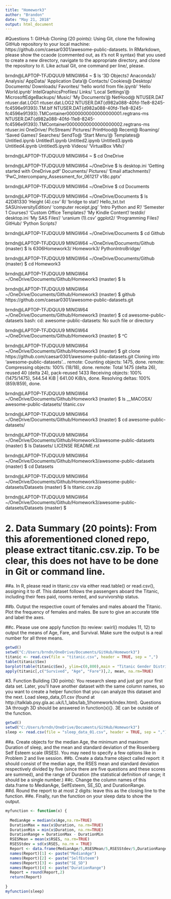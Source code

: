 ---
title: "Homework3"
author: "Brandon"
date: "May 21, 2018"
output: html_document
---

#Questions 1:  GitHub Cloning (20 points): Using Git, clone the following GitHub repository to your local machine: https://github.com/caesar0301/awesome-public-datasets.  In RMarkdown, please show the ccaode (commented out, as it's not R syntax) that you used to create a new directory, navigate to the appropriate directory, and clone the repository to it.  Like actual Git, one command per line/, please.



brndn@LAPTOP-TFJDQUU9 MINGW64 ~
$ ls
'3D Objects'/
 Anaconda3/
 Analysis/
 AppData/
'Application Data'@
 Contacts/
 Cookies@
 Desktop/
 Documents/
 Downloads/
 Favorites/
'hello world from file.ipynb'
'Hello World.ipynb'
 IntelGraphicsProfiles/
 Links/
'Local Settings'@
 MicrosoftEdgeBackups/
 Music/
'My Documents'@
 NetHood@
 NTUSER.DAT
 ntuser.dat.LOG1
 ntuser.dat.LOG2
 NTUSER.DAT{d982a088-40fd-11e8-8245-fc4596e91393}.TM.blf
 NTUSER.DAT{d982a088-40fd-11e8-8245-fc4596e91393}.TMContainer00000000000000000001.regtrans-ms
 NTUSER.DAT{d982a088-40fd-11e8-8245-fc4596e91393}.TMContainer00000000000000000002.regtrans-ms
 ntuser.ini
 OneDrive/
 PicStream/
 Pictures/
 PrintHood@
 Recent@
 Roaming/
'Saved Games'/
 Searches/
 SendTo@
'Start Menu'@
 Templates@
 Untitled.ipynb
 Untitled1.ipynb
 Untitled2.ipynb
 Untitled3.ipynb
 Untitled4.ipynb
 Untitled5.ipynb
 Videos/
'VirtualBox VMs'/

brndn@LAPTOP-TFJDQUU9 MINGW64 ~
$ cd OneDrive

brndn@LAPTOP-TFJDQUU9 MINGW64 ~/OneDrive
$ ls
 desktop.ini          'Getting started with OneDrive.pdf'
 Documents/            Pictures/
'Email attachments'/  'PwC_Intercompany_Assessment_for_061217 v18c.pptx'

brndn@LAPTOP-TFJDQUU9 MINGW64 ~/OneDrive
$ cd Documents

brndn@LAPTOP-TFJDQUU9 MINGW64 ~/OneDrive/Documents
$ ls
 42D81330                   'Height (4).csv'        R/
'bridge to stat'/            Hello_txt.txt          SASUniversityEdition/
'computer receipt.jpg'      'Intro Python and R'/  'Semester 1 Courses'/
'Custom Office Templates'/  'My Kindle Content'/    testdir/
 desktop.ini                'My SAS Files'/        'uranium (1).csv'
 ggplot2/                   'Programming Files'/
 GitHub/                    'Python Scripts'/

brndn@LAPTOP-TFJDQUU9 MINGW64 ~/OneDrive/Documents
$ cd Github

brndn@LAPTOP-TFJDQUU9 MINGW64 ~/OneDrive/Documents/Github (master)
$ ls
6306Homework3/  Homework3/  PythonIntroBridge/

brndn@LAPTOP-TFJDQUU9 MINGW64 ~/OneDrive/Documents/Github (master)
$ cd Homework3

brndn@LAPTOP-TFJDQUU9 MINGW64 ~/OneDrive/Documents/Github/Homework3 (master)
$ ls

brndn@LAPTOP-TFJDQUU9 MINGW64 ~/OneDrive/Documents/Github/Homework3 (master)
$ github https://github.com/caesar0301/awesome-public-datasets.git


brndn@LAPTOP-TFJDQUU9 MINGW64 ~/OneDrive/Documents/Github/Homework3 (master)
$ cd awesome-public-datasets
bash: cd: awesome-public-datasets: No such file or directory

brndn@LAPTOP-TFJDQUU9 MINGW64 ~/OneDrive/Documents/Github/Homework3 (master)
$ ^C

brndn@LAPTOP-TFJDQUU9 MINGW64 ~/OneDrive/Documents/Github/Homework3 (master)
$ git clone https://github.com/caesar0301/awesome-public-datasets.git
Cloning into 'awesome-public-datasets'...
remote: Counting objects: 1475, done.
remote: Compressing objects: 100% (18/18), done.
remote: Total 1475 (delta 26), reused 40 (delta 24), pack-reused 1433
Receiving objects: 100% (1475/1475), 544.54 KiB | 641.00 KiB/s, done.
Resolving deltas: 100% (859/859), done.

brndn@LAPTOP-TFJDQUU9 MINGW64 ~/OneDrive/Documents/Github/Homework3 (master)
$ ls
__MACOSX/  awesome-public-datasets/  titanic.csv

brndn@LAPTOP-TFJDQUU9 MINGW64 ~/OneDrive/Documents/Github/Homework3 (master)
$ cd awesome-public-datasets/

brndn@LAPTOP-TFJDQUU9 MINGW64 ~/OneDrive/Documents/Github/Homework3/awesome-public-datasets (master)
$ ls
Datasets/  LICENSE  README.rst

brndn@LAPTOP-TFJDQUU9 MINGW64 ~/OneDrive/Documents/Github/Homework3/awesome-public-datasets (master)
$ cd Datasets

brndn@LAPTOP-TFJDQUU9 MINGW64 ~/OneDrive/Documents/Github/Homework3/awesome-public-datasets/Datasets (master)
$ ls
titanic.csv.zip

brndn@LAPTOP-TFJDQUU9 MINGW64 ~/OneDrive/Documents/Github/Homework3/awesome-public-datasets/Datasets (master)
$



# 2.	Data Summary (20 points): From this aforementioned cloned repo, please extract titanic.csv.zip.  To be clear, this does not have to be done in Git or command line.  

##a.	In R, please read in titanic.csv via either read.table() or read.csv(), assigning it to df.  This dataset follows the passengers aboard the Titanic, including their fees paid, rooms rented, and survivorship status.

##b.	Output the respective count of females and males aboard the Titanic. Plot the frequency of females and males.  Be sure to give an accurate title and label the axes.

##c.	Please use one apply function (to review: swirl() modules 11, 12) to output the means of Age, Fare, and Survival.  Make sure the output is a real number for all three means.


```{r}
getwd()
setwd("C:/Users/brndn/OneDrive/Documents/GitHub/Homework3")
titanic <- read.csv(file = "titanic.csv", header = TRUE, sep = ",")
table(titanic$Sex)
barplot(table(titanic$Sex), ylim=c(0,800),main = "Titanic Gender Distribution", ylab = "Number of People", xlab = "Sex")
apply(titanic[,c("Survived", "Age", "Fare")],2, mean, na.rm=TRUE)
```

#3.	Function Building (30 points): You research sleep and just got your first data set.  Later, you'll have another dataset with the same column names, so you want to create a helper function that you can analyze this dataset and the next.  Load sleep_data_01.csv (found at http://talklab.psy.gla.ac.uk/L1_labs/lab_1/homework/index.html).  Questions 3A through 3D should be answered in function(x){}.  3E can be outside of the function. 

```{r}
getwd()
setwd("C:/Users/brndn/OneDrive/Documents/GitHub/Homework3")
sleep <- read.csv(file = "sleep_data_01.csv", header = TRUE, sep = ",")
```

##a.	Create objects for the median Age, the minimum and maximum Duration of sleep, and the mean and standard deviation of the Rosenberg Self Esteem scale (RSES).  You may need to specify a few options like in Problem 2 and live session.
##b.	Create a data.frame object called report: it should consist of the median age, the RSES mean and standard deviation respectively divided by five (since there are five questions and these scores are summed), and the range of Duration (the statistical definition of range; it should be a single number.)
##c.	Change the column names of this data.frame to MedianAge, SelfEsteem, SE_SD, and DurationRange.
##d.	Round the report to at most 2 digits: leave this as the closing line to the function.
##e.	Finally, run the function on your sleep data to show the output.

```{r}
myfunction <- function(x) {
  
  MedianAge = median(x$Age,na.rm=TRUE)
  DurationMax = max(x$Duration, na.rm=TRUE)
  DurationMin = min(x$Duration, na.rm=TRUE)
  DurationRange = DurationMax - DurationMin
  RSESMean = mean(x$RSES, na.rm=TRUE)
  RSESStdev = sd(x$RSES, na.rm = TRUE)
  Report <- data.frame(MedianAge/5,RSESMean/5,RSESStdev/5,DurationRange)
  names(Report)[1] <- paste("MedianAge")
  names(Report)[2] <- paste("SelfEsteem")
  names(Report)[3] <- paste("SE_SD")
  names(Report)[4] <- paste("DurationRange")
  Report = round(Report,2)
  return(Report)
  
}
myfunction(sleep)

```


